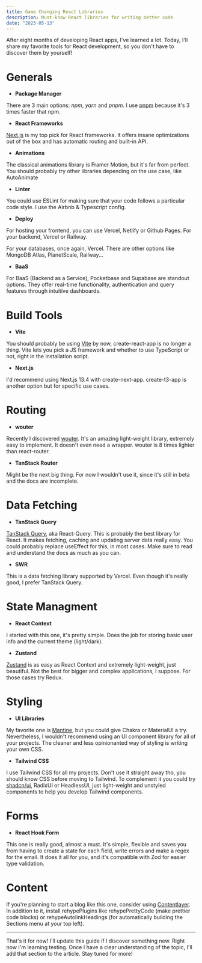 ```yaml
---
title: Game Changing React Libraries
description: Must-know React libraries for writing better code
date: "2023-05-13"
---
```


After eight months of developing React apps, I've learned a lot. Today, I'll share my favorite tools for React development, so you don't have to discover them by yourself!

# Generals

- **Package Manager**

There are 3 main options: _npm_, _yarn_ and _pnpm_. I use [pnpm](https://pnpm.io/es/) because it's 3 times faster that npm.

- **React Frameworks**

[Next.js](https://nextjs.org/docs) is my top pick for React frameworks. It offers insane optimizations out of the box and has automatic routing and built-in API.

- **Animations**

The classical animations library is Framer Motion, but it's far from perfect. You should probably try other libraries depending on the use case, like AutoAnimate

- **Linter**

You could use ESLint for making sure that your code follows a particular code style. I use the Airbnb & Typescript config.

- **Deploy**

For hosting your frontend, you can use Vercel, Netlify or Github Pages.
For your backend, Vercel or Railway.

For your databases, once again, Vercel. There are other options like MongoDB Atlas, PlanetScale, Railway...

- **BaaS**

For BaaS (Backend as a Service), Pocketbase and Supabase are standout options. They offer real-time functionality, authentication and query features through intuitive dashboards.

# Build Tools

- **Vite**

You should probably be using [Vite](https://vitejs.dev/) by now, create-react-app is no longer a thing. Vite lets you pick a JS framework and whether to use TypeScript or not, right in the installation script.

- **Next.js**

I'd recommend using Next.js 13.4 with create-next-app. create-t3-app is another option but for specific use cases.

# Routing

- **wouter**

Recently I discovered [wouter](https://github.com/molefrog/wouter). It's an amazing light-weight library, extremely easy to implement. It doesn't even need a wrapper. wouter is 8 times lighter than react-router.

- **TanStack Router**

Might be the next big thing. For now I wouldn't use it, since it's still in beta and the docs are incomplete.

# Data Fetching

- **TanStack Query**

[TanStack Query](https://tanstack.com/query/latest), aka React-Query. This is probably the best library for React. It makes fetching, caching and updating server data really easy. You could probably replace useEffect for this, in most cases. Make sure to read and understand the docs as much as you can.

- **SWR**

This is a data fetching library supported by Vercel. Even though it's really good, I prefer TanStack Query.

# State Managment

- **React Context**

I started with this one, it's pretty simple. Does the job for storing basic user info and the current theme (light/dark).

- **Zustand**

[Zustand](https://github.com/pmndrs/zustand) is as easy as React Context and extremely light-weight, just beautiful. Not the best for bigger and complex applications, I suppose. For those cases try Redux.

# Styling

- **UI Libraries**

My favorite one is [Mantine](https://mantine.dev/pages/getting-started/), but you could give Chakra or MaterialUI a try. Nevertheless, I wouldn't recommend using an UI component library for all of your projects. The cleaner and less opinionanted way of styling is writing your own CSS.

- **Tailwind CSS**

I use Tailwind CSS for all my projects. Don't use it straight away tho, you should know CSS before moving to Tailwind. To complement it you could try [shadcn/ui](https://ui.shadcn.com/), RadixUI or HeadlessUI, just light-weight and unstyled components to help you develop Tailwind components.

# Forms

- **React Hook Form**

This one is really good, almost a must. It's simple, flexible and saves you from having to create a state for each field, write errors and make a regex for the email. It does it all for you, and it's compatible with Zod for easier type validation.

# Content

If you're planning to start a blog like this one, consider using [Contentlayer](https://www.contentlayer.dev/). In addition to it, install rehypePlugins like rehypePrettyCode (make prettier code blocks) or rehypeAutolinkHeadings (for automatically building the Sections menu at your top left).

---

That's it for now! I'll update this guide if I discover something new. Right now I'm learning testing. Once I have a clear understanding of the topic, I'll add that section to the article. Stay tuned for more!
